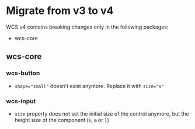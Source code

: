
<Meta title="Documentation/Migrations/v3 to v4" />

# Migrate from v3 to v4

WCS v4 contains breaking changes only in the following packages:
- wcs-core

## wcs-core

### wcs-button

- `shape="small"` doesn't exist anymore. Replace it with `size="s"`

### wcs-input

- `size` property does not set the initial size of the control anymore, but the height size of the component (`s`, `m` or `l`)

